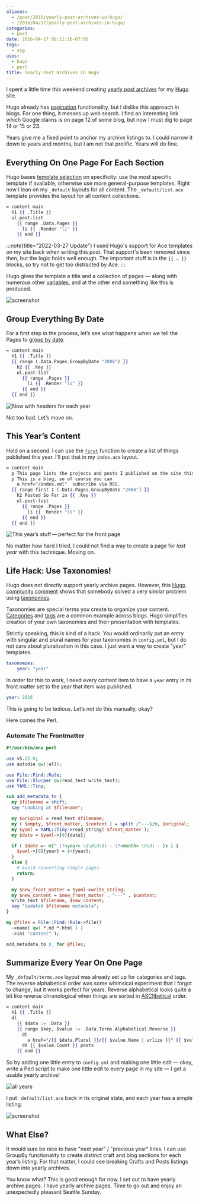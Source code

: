 ```yaml
---
aliases:
  - /post/2016/yearly-post-archives-in-hugo/
  - /2016/04/17/yearly-post-archives-in-hugo/
categories:
  - post
date: 2016-04-17 08:11:16-07:00
tags:
  - ssg
uses:
  - hugo
  - perl
title: Yearly Post Archives In Hugo
---
```


I spent a little time this weekend creating [yearly post archives][post] for my
[Hugo](https://gohugo.io/) site.

[post]: /post

Hugo already has [pagination][pagination]
functionality, but I dislike this approach in blogs. For one thing, it messes
up web search. I find an interesting link which Google claims is on page 12 of
some blog, but now I must dig to page 14 or 15 or 23.

[pagination]: https://gohugo.io/extras/pagination/

Years give me a fixed point to anchor my archive listings to. I could narrow it
down to years and months, but I am not that prolific. Years will do fine.

## Everything On One Page For Each Section

Hugo bases [template selection][template-list] on specificity: use the most
specific template if available, otherwise use more general-purpose templates.
Right now I lean on my `_default` layouts for all content. The
`_default/list.ace` template provides the layout for all content collections.

[template-list]: https://gohugo.io/templates/list/

```handlebars
= content main
  h1 {{ .Title }}
  ul.post-list
    {{ range .Data.Pages }}
      li {{ .Render "li" }}
    {{ end }}
```

:::note{title="2022-03-27 Update"}
I used Hugo's support for Ace templates on my site back when writing this post.
That support's been removed since then, but the logic holds well enough. The
important stuff is in the `{{ … }}` blocks, so try not to get too distracted by
Ace.
:::

Hugo gives the template a title and a collection of pages —
along with numerous other [variables](https://gohugo.io/templates/variables/),
and at the other end something like this is produced.

![screenshot](@img/2016/site-default-listing.png "Default listing applied to Craft section")

## Group Everything By Date

For a first step in the process, let’s see what happens when we tell the Pages to [group by date](https://gohugo.io/templates/list/#grouping-by-page-date).

```handlebars {% process=false %}
= content main
  h1 {{ .Title }}
  {{ range (.Data.Pages.GroupByDate "2006") }}
    h2 {{ .Key }}
    ul.post-list
      {{ range .Pages }}
        li {{ .Render "li" }}
      {{ end }}
  {{ end }}
```

![Now with headers for each year](@img/2016/site-single-page-year-headers.png)

Not too bad. Let’s move on.

## This Year’s Content

[`first`]: https://gohugo.io/templates/functions/#first

Hold on a second. I can use the [`first`][] function to create a list of things
published this year. I’ll put that in my `index.ace` layout.

```handlebars {% process=false %}
= content main
  p This page lists the projects and posts I published on the site this year.
  p This is a blog, so of course you can
    a href="/index.xml"  subscribe via RSS.
  {{ range first 1 (.Data.Pages.GroupByDate "2006") }}
    h2 Posted So Far in {{ .Key }}
    ul.post-list
      {{ range .Pages }}
        li {{ .Render "li" }}
      {{ end }}
  {{ end }}
```

![This year’s stuff — perfect for the front page](@img/2016/site-this-years-posts.png)

No matter how hard I tried, I could not find a way to create a page for *last year* with this technique.
Moving on.

## Life Hack: Use Taxonomies!

[pagination-comment]: https://discuss.gohugo.io/t/pagination-and-group-by-date/1441/3
[taxonomies]: http://gohugo.io/taxonomies/overview/

Hugo does not directly support yearly archive pages. However, this [Hugo
community comment][pagination-comment] shows that somebody solved a very
similar problem using [taxonomies][taxonomies].

Taxonomies are special terms you create to organize your content.
[Categories][category-list] and [tags][tag-list] are a common example across
blogs. Hugo simplifies creation of your own taxonomies and their presentation
with templates.

[category-list]: /categories
[tag-list]: /tags

Strictly speaking, this is kind of a hack. You would ordinarily put an entry
with singular and plural names for your taxonomies in `config.yml`, but I do
not care about pluralization in this case. I just want a way to create "year"
templates.

```yaml
taxonomies:
    year: "year"
```

In order for this to work, I need every content item to have a `year` entry in
its front matter set to the year that item was published.

```yaml
year: 2016
```

This is going to be tedious. Let’s not do this manually, okay?

Here comes the Perl.

### Automate The Frontmatter

```perl
#!/usr/bin/env perl

use v5.22.0;
use autodie qw(:all);

use File::Find::Rule;
use File::Slurper qw(read_text write_text);
use YAML::Tiny;

sub add_metadata_to {
  my $filename = shift;
  say "Looking at $filename";

  my $original = read_text $filename;
  my ( $empty, $front_matter, $content ) = split /^---$/m, $original;
  my $yaml = YAML::Tiny->read_string( $front_matter );
  my $date = $yaml->[0]{date};

  if ( $date =~ m{^ (?<year> \d\d\d\d) - (?<month> \d\d) - }x ) {
    $yaml->[0]{year} = $+{year};
  }
  else {
    # Avoid converting simple pages.
    return;
  }

  my $new_front_matter = $yaml->write_string;
  my $new_content = $new_front_matter . "---" . $content;
  write_text $filename, $new_content;
  say "Updated $filename metadata";
}

my @files = File::Find::Rule->file()
  ->name( qw( *.md *.html ) )
  ->in( "content" );

add_metadata_to $_ for @files;
```

## Summarize Every Year On One Page

My `_default/terms.ace` layout was already set up for categories and tags. The
reverse alphabetical order was some whimsical experiment that I forgot to
change, but it works perfect for years. Reverse alphabetical looks quite a bit
like reverse chronological when things are sorted in
[ASCIIbetical][ascii-betical] order.

[ascii-betical]: https://en.wiktionary.org/wiki/ASCIIbetical

```handlebars {% process=false %}
= content main
  h1 {{ .Title }}
  dl
    {{ $data := .Data }}
    {{ range $key, $value := .Data.Terms.Alphabetical.Reverse }}
      dt
        a href="/{{ $data.Plural }}/{{ $value.Name | urlize }}" {{ $value.Name }}
      dd {{ $value.Count }} posts
    {{ end }}
```

So by adding one little entry to `config.yml` and making one little edit —
okay, write a Perl script to make one little edit to every page in my site —
I get a usable yearly archive!

![all years](@img/2016/site-list-all-years.png)

I put `_default/list.ace` back in its original state, and each year has a
simple listing.

![screenshot](@img/2016/site-single-year.png "Just the stuff I pushed in 2015")

## What Else?

It would sure be nice to have "next year" / "previous year" links. I can use
GroupBy functionality to create distinct craft and blog sections for each
year’s listing. For that matter, I could see breaking Crafts and Posts listings
down into yearly archives.

You know what? This is good enough for now. I set out to have yearly archive
pages. I have yearly archive pages. Time to go out and enjoy an unexpectedly
pleasant Seattle Sunday.
